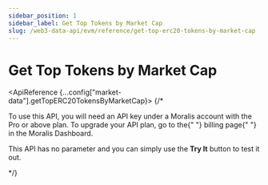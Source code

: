 ```yaml
---
sidebar_position: 1
sidebar_label: Get Top Tokens by Market Cap
slug: /web3-data-api/evm/reference/get-top-erc20-tokens-by-market-cap
---
```



# Get Top Tokens by Market Cap

<ApiReference {...config["market-data"].getTopERC20TokensByMarketCap}>
  {/* <Admonition type="info" icon="💡" title="PREMIUM ENDPOINT">
    <p>
      To use this API, you will need an API key under a Moralis account with the
      Pro or above plan. To upgrade your API plan, go to the{" "}
      <Link href="https://admin.moralis.com/account/billing">billing page</Link>{" "}
      in the Moralis Dashboard.
    </p>
    <p>
    This API has no parameter and you can simply use the <b>Try It</b> button to test it out.
    </p>
  </Admonition> */}
</ApiReference>

